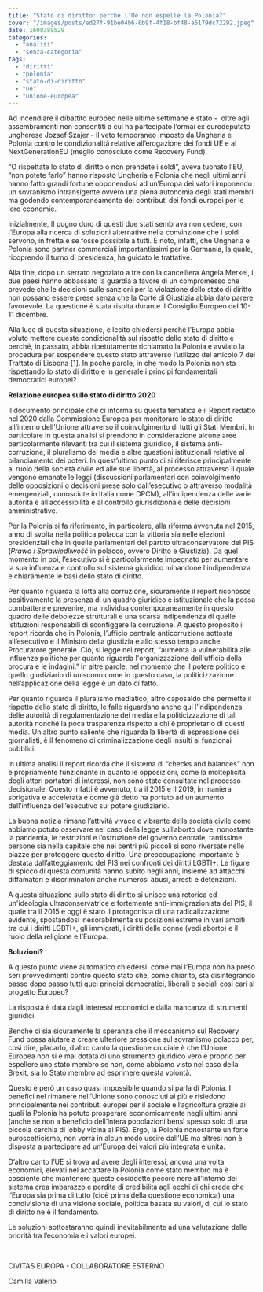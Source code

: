 ```yaml
---
title: "Stato di diritto: perché l'Ue non espelle la Polonia?"
cover: "/images/posts/ed27f-91be04b6-0b9f-4f18-bf48-a5179dc72292.jpeg"
date: 1608389529
categories: 
  - "analisi"
  - "senza-categoria"
tags: 
  - "diritti"
  - "polonia"
  - "stato-di-diritto"
  - "ue"
  - "unione-europea"
---
```


Ad incendiare il dibattito europeo nelle ultime settimane è stato -  oltre agli assembramenti non consentiti a cui ha partecipato l’ormai ex eurodeputato ungherese Jozsef Szajer - il veto temporaneo imposto da Ungheria e Polonia contro le condizionalità relative all’erogazione dei fondi UE e al NextGenerationEU (meglio conosciuto come Recovery Fund).

“O rispettate lo stato di diritto o non prendete i soldi”, aveva tuonato l’EU, “non potete farlo” hanno risposto Ungheria e Polonia che negli ultimi anni hanno fatto grandi fortune opponendosi ad un’Europa dei valori imponendo un sovranismo intransigente ovvero una piena autonomia degli stati membri ma godendo contemporaneamente dei contributi dei fondi europei per le loro economie.

Inizialmente, Il pugno duro di questi due stati sembrava non cedere, con l’Europa alla ricerca di soluzioni alternative nella convinzione che i soldi servono, in fretta e se fosse possibile a tutti. È noto, infatti, che Ungheria e Polonia sono partner commerciali importantissimi per la Germania, la quale, ricoprendo il turno di presidenza, ha guidato le trattative.

Alla fine, dopo un serrato negoziato a tre con la cancelliera Angela Merkel, i due paesi hanno abbassato la guardia a favore di un compromesso che prevede che le decisioni sulle sanzioni per la violazione dello stato di diritto non possano essere prese senza che la Corte di Giustizia abbia dato parere favorevole. La questione è stata risolta durante il Consiglio Europeo del 10-11 dicembre.

Alla luce di questa situazione, è lecito chiedersi perché l’Europa abbia voluto mettere queste condizionalità sul rispetto dello stato di diritto e perché, in passato, abbia ripetutamente richiamato la Polonia e avviato la procedura per sospendere questo stato attraverso l’utilizzo del articolo 7 del Trattato di Lisbona \[1\]. In poche parole, in che modo la Polonia non sta rispettando lo stato di diritto e in generale i principi fondamentali democratici europei?

**Relazione europea sullo stato di diritto 2020**

Il documento principale che ci informa su questa tematica è il Report redatto nel 2020 dalla Commissione Europea per monitorare lo stato di diritto all’interno dell'Unione attraverso il coinvolgimento di tutti gli Stati Membri. In particolare in questa analisi si prendono in considerazione alcune aree particolarmente rilevanti tra cui il sistema giuridico, il sistema anti-corruzione, il pluralismo dei media e altre questioni istituzionali relative al bilanciamento dei poteri. In quest’ultimo punto ci si riferisce principalmente al ruolo della società civile ed alle sue libertà, al processo attraverso il quale vengono emanate le leggi (discussioni parlamentari con coinvolgimento delle opposizioni o decisioni prese solo dall’esecutivo o attraverso modalità emergenziali, conosciute in Italia come DPCM), all’indipendenza delle varie autorità e all’accessibilità e al controllo giurisdizionale delle decisioni amministrative.

Per la Polonia si fa riferimento, in particolare, alla riforma avvenuta nel 2015, anno di svolta nella politica polacca con la vittoria sia nelle elezioni presidenziali che in quelle parlamentari del partito ultraconservatore del PIS (_Prawo i Sprawiedliwość_ in polacco, ovvero Diritto e Giustizia). Da quel momento in poi, l’esecutivo si è particolarmente impegnato per aumentare la sua influenza e controllo sul sistema giuridico minandone l’indipendenza e chiaramente le basi dello stato di diritto.

Per quanto riguarda la lotta alla corruzione, sicuramente il report riconosce positivamente la presenza di un quadro giuridico e istituzionale che la possa combattere e prevenire, ma individua contemporaneamente in questo quadro delle debolezze strutturali e una scarsa indipendenza di quelle istituzioni responsabili di sconfiggere la corruzione. A questo proposito il report ricorda che in Polonia, l’ufficio centrale anticorruzione sottosta all’esecutivo e il Ministro della giustizia è allo stesso tempo anche Procuratore generale. Ciò, si legge nel report, “aumenta la vulnerabilità alle influenze politiche per quanto riguarda l'organizzazione dell'ufficio della procura e le indagini.” In altre parole, nel momento che il potere politico e quello giudiziario di uniscono come in questo caso, la politicizzazione nell’applicazione della legge è un dato di fatto.

Per quanto riguarda il pluralismo mediatico, altro caposaldo che permette il rispetto dello stato di diritto, le falle riguardano anche qui l’indipendenza delle autorità di regolamentazione dei media e la politicizzazione di tali autorità nonché la poca trasparenza rispetto a chi è proprietario di questi media. Un altro punto saliente che riguarda la libertà di espressione dei giornalisti, è il fenomeno di criminalizzazione degli insulti ai funzionai pubblici.

In ultima analisi il report ricorda che il sistema di “checks and balances” non è propriamente funzionante in quanto le opposizioni, come la molteplicità degli attori portatori di interessi, non sono state consultate nel processo decisionale. Questo infatti è avvenuto, tra il 2015 e il 2019, in maniera sbrigativa e accelerata e come già detto ha portato ad un aumento dell’influenza dell’esecutivo sul potere giudiziario.

La buona notizia rimane l’attività vivace e vibrante della società civile come abbiamo potuto osservare nel caso della legge sull’aborto dove, nonostante la pandemia, le restrizioni e l’ostruzione del governo centrale, tantissime persone sia nella capitale che nei centri più piccoli si sono riversate nelle piazze per proteggere questo diritto. Una preoccupazione importante è destata dall’atteggiamento del PIS nei confronti dei diritti LGBTI+. Le figure di spicco di questa comunità hanno subito negli anni, insieme ad attacchi diffamatori e discriminatori anche numerosi abusi, arresti e detenzioni.

A questa situazione sullo stato di diritto si unisce una retorica ed un'ideologia ultraconservatrice e fortemente anti-immigrazionista del PIS, il quale tra il 2015 e oggi è stato il protagonista di una radicalizzazione evidente, spostandosi inesorabilmente su posizioni estreme in vari ambiti tra cui i diritti LGBTI+, gli immigrati, i diritti delle donne (vedi aborto) e il ruolo della religione e l’Europa.

**Soluzioni?**

A questo punto viene automatico chiedersi: come mai l’Europa non ha preso seri provvedimenti contro questo stato che, come chiarito, sta disintegrando passo dopo passo tutti quei principi democratici, liberali e sociali cosi cari al progetto Europeo?

La risposta è data dagli interessi economici e dalla mancanza di strumenti giuridici.

Benché ci sia sicuramente la speranza che il meccanismo sul Recovery Fund possa aiutare a creare ulteriore pressione sul sovranismo polacco per, cosi dire, placarlo, d’altro canto la questione cruciale è che l’Unione Europea non si è mai dotata di uno strumento giuridico vero e proprio per espellere uno stato membro se non, come abbiamo visto nel caso della Brexit, sia lo Stato membro ad esprimere questa volontà.

Questo è però un caso quasi impossibile quando si parla di Polonia. I benefici nel rimanere nell’Unione sono conosciuti ai più e risiedono principalmente nei contributi europei per il sociale e l’agricoltura grazie ai quali la Polonia ha potuto prosperare economicamente negli ultimi anni (anche se non a beneficio dell’intera popolazioni bensì spesso solo di una piccola cerchia di lobby vicina al PIS). Ergo, la Polonia nonostante un forte euroscetticismo, non vorrà in alcun modo uscire dall’UE ma altresì non è disposta a partecipare ad un’Europa dei valori più integrata e unita.

D’altro canto l’UE si trova ad avere degli interessi, ancora una volta economici, elevati nel accattare la Polonia come stato membro ma è cosciente che mantenere queste cosiddette pecore nere all’interno del sistema crea imbarazzo e perdita di credibilità agli occhi di chi crede che l’Europa sia prima di tutto (cioè prima della questione economica) una condivisione di una visione sociale, politica basata su valori, di cui lo stato di diritto ne è il fondamento.

Le soluzioni sottostaranno quindi inevitabilmente ad una valutazione delle priorità tra l’economia e i valori europei.

 

CIVITAS EUROPA - COLLABORATORE ESTERNO

Camilla Valerio
